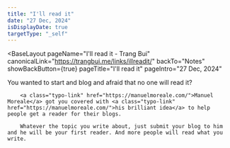 ```yaml
---
title: "I'll read it"
date: "27 Dec, 2024"
isDisplayDate: true
targetType: "_self"
---
```



<BaseLayout
  pageName="I'll read it - Trang Bui"
  canonicalLink="https://trangbui.me/links/illreadit/"
  backTo="Notes"
  showBackButton={true}
  pageTitle="I'll read it"
  pageIntro="27 Dec, 2024"
>

  <ImageCard
  imagePath="/src/assets/links/illreadit.jpg"
  altText="I'll read itt"
  />
              
  <div class="flex flex-col gap-6 typo-sbody">
        You wanted to start and blog and afraid that no one will read it? 
        
        <a class="typo-link" href="https://manuelmoreale.com/">Manuel Moreale</a> got you covered with <a class="typo-link" href="https://manuelmoreale.com/">his brilliant idea</a> to help people get a reader for their blogs. 
        
        Whatever the topic you write about, just submit your blog to him and he will be your first reader. And more people will read what you write.

  </div>

</BaseLayout>
